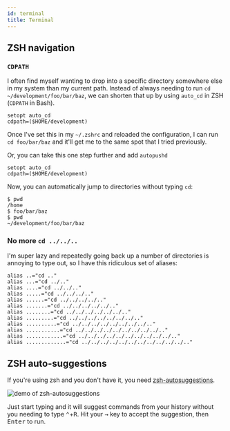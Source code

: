 ```yaml
---
id: terminal
title: Terminal
---
```


## ZSH navigation

### `CDPATH`

I often find myself wanting to drop into a specific directory somewhere else in my system than my current path. Instead of always needing to run `cd ~/development/foo/bar/baz`, we can shorten that up by using `auto_cd` in ZSH (`CDPATH` in Bash).

```shell title="~/.zshrc"
setopt auto_cd
cdpath=($HOME/development)
```

Once I've set this in my `~/.zshrc` and reloaded the configuration, I can run `cd foo/bar/baz` and it'll get me to the same spot that I tried previously.

Or, you can take this one step further and add `autopushd`

```shell title="~/.zshrc"
setopt auto_cd
cdpath=($HOME/development)
```

Now, you can automatically jump to directories without typing `cd`:

```shell
$ pwd
/home
$ foo/bar/baz
$ pwd
~/development/foo/bar/baz
```

### No more `cd ../../..`

I'm super lazy and repeatedly going back up a number of directories is annoying to type out, so I have this ridiculous set of aliases:

```shell title="~/.zshrc"
alias ..="cd .."
alias ...="cd ../.."
alias ....="cd ../../.."
alias .....="cd ../../../.."
alias ......="cd ../../../../.."
alias .......="cd ../../../../../.."
alias ........="cd ../../../../../../.."
alias .........="cd ../../../../../../../.."
alias ..........="cd ../../../../../../../../.."
alias ...........="cd ../../../../../../../../../.."
alias ............="cd ../../../../../../../../../../.."
alias .............="cd ../../../../../../../../../../../.."
```

## ZSH auto-suggestions

If you're using zsh and you don't have it, you need [zsh-autosuggestions](https://github.com/zsh-users/zsh-autosuggestions).

![demo of zsh-autosuggestions](/img/zsh-autosuggestions.gif)

Just start typing and it will suggest commands from your history without you needing to type <kbd aria-label="hold control">⌃</kbd>+<kbd>R</kbd>. Hit your <kbd aria-label="right arrow">→</kbd> key to accept the suggestion, then <kbd>Enter</kbd> to run.
